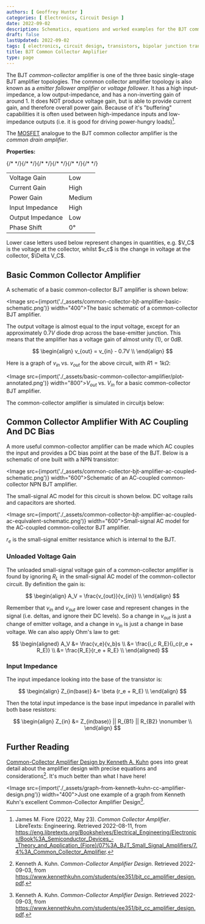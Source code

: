 ```yaml
---
authors: [ Geoffrey Hunter ]
categories: [ Electronics, Circuit Design ]
date: 2022-09-02
description: Schematics, equations and worked examples for the BJT common collector amplifier.
draft: false
lastUpdated: 2022-09-02
tags: [ electronics, circuit design, transistors, bipolar junction transistors, BJTs, common collector amplifier, gain, NPN, PNP, current ]
title: BJT Common Collector Amplifier
type: page
---
```


The BJT _common-collector_ amplifier is one of the three basic single-stage BJT amplifier topologies. The common collector amplifier topology is also known as a _emitter follower amplifier_ or _voltage follower_. It has a high input-impedance, a low output-impedance, and has a non-inverting gain of around 1. It does NOT produce voltage gain, but is able to provide current gain, and therefore overall power gain. Because of it's "buffering" capabilities it is often used between high-impedance inputs and low-impedance outputs (i.e. it is good for driving power-hungry loads)[^bib-libretexts-common-collector-amplifier].

The [MOSFET](/electronics/components/transistors/mosfets/) analogue to the BJT common collector amplifier is the _common drain amplifier_.

**Properties:**

<table>
  <tbody>
    <tr><td>Voltage Gain</td>{/*       */}<td className="bad">Low</td></tr>
    <tr><td>Current Gain</td>{/*       */}<td className="good">High</td></tr>
    <tr><td>Power Gain</td>{/*         */}<td className="ok">Medium</td></tr>
    <tr><td>Input Impedance</td>{/*    */}<td className="good">High</td></tr>
    <tr><td>Output Impedance</td>{/*   */}<td className="good">Low</td></tr>
    <tr><td>Phase Shift</td>{/*        */}<td>0°</td></tr>
  </tbody>
</table>

<Aside type="note">
Lower case letters used below represent changes in quantities, e.g. $V_C$ is the voltage at the collector, whilst $v_c$ is the change in voltage at the collector, $\Delta V_C$.
</Aside>

## Basic Common Collector Amplifier

A schematic of a basic common-collector BJT amplifier is shown below:


<Image src={import('./_assets/common-collector-bjt-amplifier-basic-schematic.png')} width="400">The basic schematic of a common-collector BJT amplifier.</Image>

The output voltage is almost equal to the input voltage, except for an approximately $0.7V$ diode drop across the base-emitter junction. This means that the amplifier has a voltage gain of almost unity (1), or $0dB$.

$$
\begin{align}
v_{out} = v_{in} - 0.7V \\
\end{align}
$$

Here is a graph of $v_{in}$ vs. $v_{out}$ for the above circuit, with $R1=1k\Omega$:

<Image src={import('./_assets/basic-common-collector-amplifier/plot-annotated.png')} width="800">$V_{out}$ vs. $V_{in}$ for a basic common-collector BJT amplifier.</Image>

The common-collector amplifier is simulated in circuitjs below:

<CircuitJs data="CQAgjOB0AMt-CwFMC0B2c1IDYDMAWAJmzQFZcBOADjG1PpG2xEJFOjdTDACgB3ELlKtChfIOHgKraDzBpWQ1mGkTl2Dhwyk2ITXsg6AwgHsANmaQBjAC4mATiABq5mwEMA5kh4e1gwhxKgrjMmjw2gtDiYoGSMXrgICi4hri0+FQEYMRgVBSkVAakFLn5pCrYYoTs4mCwIAAmSABmbgCuZjb8LPgc8bhRPWGOQdXMQbgBCXWwPABuQ-59vYscEDN9hixbmoY+i5PLgSEJsgEY8fEqIiviAJYAdjznfmMgvX2kzOImbV0mIEKkwSvQoFF0WHgFDQdEqOg44iBIHBHHBuB4QA" />

## Common Collector Amplifier With AC Coupling And DC Bias

A more useful common-collector amplifier can be made which AC couples the input and provides a DC bias point at the base of the BJT. Below is a schematic of one built with a NPN transistor:

<Image src={import('./_assets/common-collector-bjt-amplifier-ac-coupled-schematic.png')} width="600">Schematic of an AC-coupled common-collector NPN BJT amplifier.</Image>

The small-signal AC model for this circuit is shown below. DC voltage rails and capacitors are shorted.

<Image src={import('./_assets/common-collector-bjt-amplifier-ac-coupled-ac-equivalent-schematic.png')} width="600">Small-signal AC model for the AC-coupled common-collector BJT amplifier.</Image>

$r_e$ is the small-signal emitter resistance which is internal to the BJT.

### Unloaded Voltage Gain

The unloaded small-signal voltage gain of a common-collector amplifier is found by ignoring $R_L$ in the small-signal AC model of the common-collector circuit. By definition the gain is:

$$
\begin{align}
A_V = \frac{v_{out}}{v_{in}} \\
\end{align}
$$

Remember that $v_{in}$ and $v_{out}$ are lower case and represent changes in the signal (i.e. deltas, and ignore their DC levels). So a change in $v_{out}$ is just a change of emitter voltage, and a change in $v_{in}$ is just a change in base voltage. We can also apply Ohm's law to get:

$$
\begin{aligned}
A_V &= \frac{v_e}{v_b}s \\
    &= \frac{i_c R_E}{i_c(r_e + R_E)} \\
    &= \frac{R_E}{r_e + R_E} \\
\end{aligned}
$$

### Input Impedance

The input impedance looking into the base of the transistor is:

$$
\begin{align}
Z_{in(base)} &= \beta (r_e + R_E) \\
\end{align}
$$

Then the total input impedance is the base input impedance in parallel with both base resistors:

$$
\begin{align}
Z_{in} &= Z_{in(base)} || R_{B1} || R_{B2} \nonumber \\
\end{align}
$$

## Further Reading

[Common-Collector Amplifier Design by Kenneth A. Kuhn](https://www.kennethkuhn.com/students/ee351/bjt_cc_amplifier_design.pdf) goes into great detail about the amplifier design with precise equations and considerations[^bib-kenneth-kuhn-common-collector-amp-design]. It's much better than what I have here!


<Image src={import('./_assets/graph-from-kenneth-kuhn-cc-amplifier-design.png')} width="400">Just one example of a graph from Kenneth Kuhn's excellent Common-Collector Amplifier Design[^bib-kenneth-kuhn-common-collector-amp-design].</Image>

[^bib-libretexts-common-collector-amplifier]: James M. Fiore (2022, May 23). _Common Collector Amplifier_. LibreTexts: Engineering. Retrieved 2022-08-11, from https://eng.libretexts.org/Bookshelves/Electrical_Engineering/Electronics/Book%3A_Semiconductor_Devices_-_Theory_and_Application_(Fiore)/07%3A_BJT_Small_Signal_Amplifiers/7.4%3A_Common_Collector_Amplifier.
[^bib-kenneth-kuhn-common-collector-amp-design]: Kenneth A. Kuhn. _Common-Collector Amplifier Design_. Retrieved 2022-09-03, from https://www.kennethkuhn.com/students/ee351/bjt_cc_amplifier_design.pdf.
